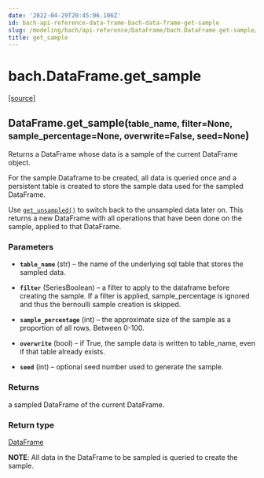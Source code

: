 ```yaml
---
date: '2022-04-29T20:45:06.106Z'
id: bach-api-reference-data-frame-bach-data-frame-get-sample
slug: /modeling/bach/api-reference/DataFrame/bach.DataFrame.get-sample/
title: get_sample
---
```


# bach.DataFrame.get_sample

<div class="method">

&#8203;<span class="view-source">[[source]](https://github.com/objectiv/objectiv-analytics/blob/main/bach/bach/dataframe.py)</span>

<h2 class="signature-class"><span class="additional-name">DataFrame.</span><span class="name">get_sample(</span><small class="parameter-list"><span class="parameter" id="table_name">table_name</span>, <span class="parameter" id="filter">filter=None</span>, <span class="parameter" id="sample_percentage">sample_percentage=None</span>, <span class="parameter" id="overwrite">overwrite=False</span>, <span class="parameter" id="seed">seed=None</span></small>)</h2>


<div class="content">

Returns a DataFrame whose data is a sample of the current DataFrame object.

For the sample Dataframe to be created, all data is queried once and a persistent table is created to
store the sample data used for the sampled DataFrame.

Use [`get_unsampled()`](/docs/modeling/bach/api-reference/DataFrame/bach.DataFrame.get-unsampled/#bach.DataFrame.get-unsampled) to switch back to the unsampled data later on. This returns a new
DataFrame with all operations that have been done on the sample, applied to that DataFrame.


### Parameters

* **`table_name`** (str) – the name of the underlying sql table that stores the sampled data.

* **`filter`** (SeriesBoolean) – a filter to apply to the dataframe before creating the sample. If a filter is applied,
sample_percentage is ignored and thus the bernoulli sample creation is skipped.

* **`sample_percentage`** (int) – the approximate size of the sample as a proportion of all rows.
Between 0-100.

* **`overwrite`** (bool) – if True, the sample data is written to table_name, even if that table already
exists.

* **`seed`** (int) – optional seed number used to generate the sample.



### Returns

a sampled DataFrame of the current DataFrame.



### Return type

[DataFrame](/docs/modeling/bach/api-reference/DataFrame/bach.DataFrame/#bach.DataFrame)


**NOTE**: All data in the DataFrame to be sampled is queried to create the sample.


</div>

</div>
